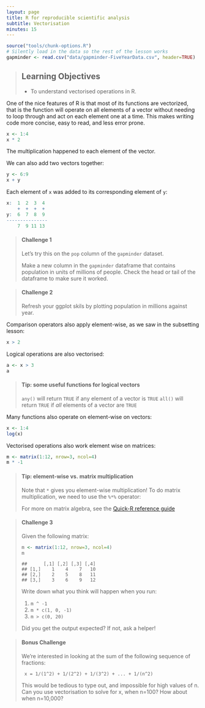 ```yaml
---
layout: page
title: R for reproducible scientific analysis
subtitle: Vectorisation
minutes: 15
---
```


```r
source("tools/chunk-options.R")
# Silently load in the data so the rest of the lesson works
gapminder <- read.csv("data/gapminder-FiveYearData.csv", header=TRUE)
```

> ## Learning Objectives {.objectives}
>
> * To understand vectorised operations in R.
>

One of the nice features of R is that most of its functions are vectorized,
that is the function will operate on all elements of a vector without 
needing to loop through and act on each element one at a time. This makes
writing code more concise, easy to read, and less error prone.


```r
x <- 1:4
x * 2
``` 

The multiplication happened to each element of the vector.

We can also add two vectors together:

```r
y <- 6:9
x + y
```

Each element of `x` was added to its corresponding element of `y`:

```r
x:  1  2  3  4
    +  +  +  +
y:  6  7  8  9
---------------
    7  9 11 13
```


> #### Challenge 1 {.challenge}
>
> Let's try this on the `pop` column of the `gapminder` dataset. 
>
> Make a new column in the `gapminder` dataframe that
> contains population in units of millions of people.
> Check the head or tail of the dataframe to make sure
> it worked.
>

> #### Challenge 2 {.challenge}
> 
> Refresh your ggplot skils by plotting population in millions against year. 
>

Comparison operators also apply element-wise, as we saw in the
subsetting lesson:

```r
x > 2
``` 

Logical operations are also vectorised:

```r
a <- x > 3
a
```

> #### Tip: some useful functions for logical vectors {.callout}
>
> `any()` will return `TRUE` if any element of a vector is `TRUE`
> `all()` will return `TRUE` if *all* elements of a vector are `TRUE`
>

Many functions also operate on element-wise on vectors:

```r
x <- 1:4
log(x)
```

Vectorised operations also work element wise on matrices:

```r
m <- matrix(1:12, nrow=3, ncol=4)
m * -1
```

> #### Tip: element-wise vs. matrix multiplication {.callout}
>
> Note that `*` gives you element-wise multiplication!
> To do matrix multiplication, we need to use the `%*%` operator:
>
> For more on matrix algebra, see the [Quick-R reference
> guide](http://www.statmethods.net/advstats/matrix.html)

> #### Challenge 3 {.challenge}
> 
> Given the following matrix:
> 
> ~~~ {.r}
> m <- matrix(1:12, nrow=3, ncol=4)
> m
> ~~~
>
> ~~~ {.output}
> ##      [,1] [,2] [,3] [,4]
> ## [1,]    1    4    7   10
> ## [2,]    2    5    8   11
> ## [3,]    3    6    9   12
> ~~~
>
> Write down what you think will happen when you run:
>
> 1. `m ^ -1`
> 2. `m * c(1, 0, -1)`
> 3. `m > c(0, 20)`
>
> Did you get the output expected? If not, ask a helper!
>

> #### Bonus Challenge {.challenge}
> 
> We're interested in looking at the sum of the
> following sequence of fractions:
>
> ~~~ {.output}
>  x = 1/(1^2) + 1/(2^2) + 1/(3^2) + ... + 1/(n^2)
> ~~~
>
> This would be tedious to type out, and impossible for
> high values of n.
> Can you use vectorisation to solve for x, when n=100?
> How about when n=10,000?
>

